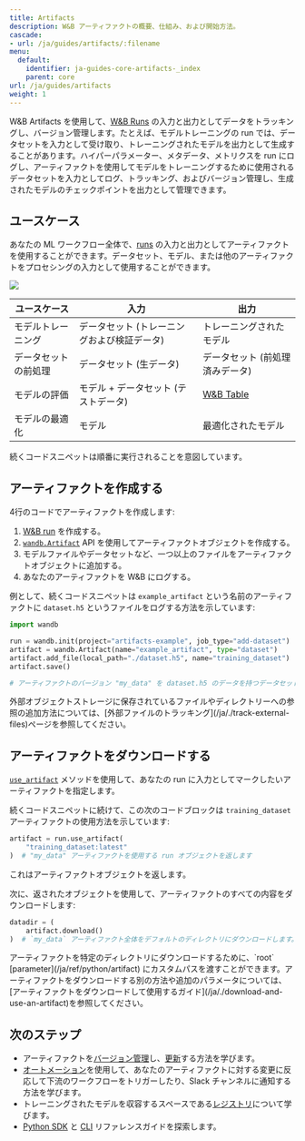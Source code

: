 ```yaml
---
title: Artifacts
description: W&B アーティファクトの概要、仕組み、および開始方法。
cascade:
- url: /ja/guides/artifacts/:filename
menu:
  default:
    identifier: ja-guides-core-artifacts-_index
    parent: core
url: /ja/guides/artifacts
weight: 1
---
```


<CardGroup cols={2}>
<Card title="Try in Colab" href="https://colab.research.google.com/github/wandb/examples/blob/master/colabs/wandb-artifacts/Artifact_fundamentals.ipynb" icon="python"/>
<Card title="Try in W&B" href="https://wandb.ai/wandb/arttest/artifacts/model/iv3_trained/5334ab69740f9dda4fed/lineage" icon="sliders-up"/>
</CardGroup>

W&B Artifacts を使用して、[W&B Runs](/ja/guides/models/track/runs/) の入力と出力としてデータをトラッキングし、バージョン管理します。たとえば、モデルトレーニングの run では、データセットを入力として受け取り、トレーニングされたモデルを出力として生成することがあります。ハイパーパラメーター、メタデータ、メトリクスを run にログし、アーティファクトを使用してモデルをトレーニングするために使用されるデータセットを入力としてログ、トラッキング、およびバージョン管理し、生成されたモデルのチェックポイントを出力として管理できます。

## ユースケース
あなたの ML ワークフロー全体で、[runs](/ja/guides/models/track/runs/) の入力と出力としてアーティファクトを使用することができます。データセット、モデル、または他のアーティファクトをプロセシングの入力として使用することができます。

<Frame>
    <img src="/images/artifacts/artifacts_landing_page2.png"  />
</Frame>

| ユースケース         | 入力                                | 出力                                   |
|------------------------|-----------------------------|------------------------------|
| モデルトレーニング           | データセット (トレーニングおよび検証データ)     | トレーニングされたモデル                |
| データセットの前処理         | データセット (生データ)          | データセット (前処理済みデータ) |
| モデルの評価           | モデル + データセット (テストデータ) | [W&B Table](/ja/guides/models/tables/)                        |
| モデルの最適化      | モデル                       | 最適化されたモデル              |

<Note>
続くコードスニペットは順番に実行されることを意図しています。
</Note>

## アーティファクトを作成する

4行のコードでアーティファクトを作成します:
1. [W&B run](/ja/guides/models/track/runs/) を作成する。
2. [`wandb.Artifact`](/ja/ref/python/artifact) API を使用してアーティファクトオブジェクトを作成する。
3. モデルファイルやデータセットなど、一つ以上のファイルをアーティファクトオブジェクトに追加する。
4. あなたのアーティファクトを W&B にログする。

例として、続くコードスニペットは `example_artifact` という名前のアーティファクトに `dataset.h5` というファイルをログする方法を示しています:

```python
import wandb

run = wandb.init(project="artifacts-example", job_type="add-dataset")
artifact = wandb.Artifact(name="example_artifact", type="dataset")
artifact.add_file(local_path="./dataset.h5", name="training_dataset")
artifact.save()

# アーティファクトのバージョン "my_data" を dataset.h5 のデータを持つデータセットとしてログします
```

<Note>
外部オブジェクトストレージに保存されているファイルやディレクトリーへの参照の追加方法については、[外部ファイルのトラッキング](/ja/./track-external-files)ページを参照してください。
</Note>

## アーティファクトをダウンロードする
[`use_artifact`](/ja/ref/python/run.md#use_artifact) メソッドを使用して、あなたの run に入力としてマークしたいアーティファクトを指定します。

続くコードスニペットに続けて、この次のコードブロックは `training_dataset` アーティファクトの使用方法を示しています:

```python
artifact = run.use_artifact(
    "training_dataset:latest"
)  # "my_data" アーティファクトを使用する run オブジェクトを返します
```

これはアーティファクトオブジェクトを返します。

次に、返されたオブジェクトを使用して、アーティファクトのすべての内容をダウンロードします:

```python
datadir = (
    artifact.download()
)  # `my_data` アーティファクト全体をデフォルトのディレクトリにダウンロードします。
```

<Note>
アーティファクトを特定のディレクトリにダウンロードするために、`root` [parameter](/ja/ref/python/artifact) にカスタムパスを渡すことができます。アーティファクトをダウンロードする別の方法や追加のパラメータについては、[アーティファクトをダウンロードして使用するガイド](/ja/./download-and-use-an-artifact)を参照してください。
</Note>

## 次のステップ
* アーティファクトを[バージョン管理](/ja/./create-a-new-artifact-version)し、[更新](/ja/./update-an-artifact)する方法を学びます。
* [オートメーション](/ja/guides/core/automations/)を使用して、あなたのアーティファクトに対する変更に反応して下流のワークフローをトリガーしたり、Slack チャンネルに通知する方法を学びます。
* トレーニングされたモデルを収容するスペースである[レジストリ](/ja/guides/core/registry/)について学びます。
* [Python SDK](/ja/ref/python/artifact) と [CLI](/ja/ref/cli/wandb-artifact/) リファレンスガイドを探索します。